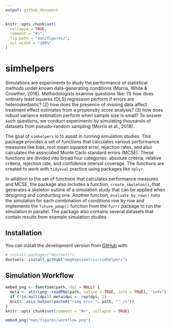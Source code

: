 ```yaml
---
output: github_document
---
```


<!-- README.md is generated from README.Rmd. Please edit that file -->

```r
knitr::opts_chunk$set(
  collapse = TRUE,
  comment = "#>",
  fig.path = "man/figures/",
  out.width = "100%"
)
```

# simhelpers

<!-- badges: start -->
<!-- badges: end -->

Simulations are experiments to study the performance of statistical methods under known data-generating conditions (Morris, White & Crowther, 2018). Methodologists examine questions like: (1) how does ordinary least squares (OLS) regression perform if errors are heteroskedastic? (2) how does the presence of missing data affect treatment effect estimates from a propensity score analysis? (3) how does robust variance estimation perform when sample size is small? To answer such questions, we conduct experiments by simulating thousands of datasets from pseudo-random sampling (Morris et al., 2018). 

The goal of `simhelpers` is to assist in running simulation studies. This package provides a set of functions that calculates various performance measures like bias, root mean squared error, rejection rates, and also calculates the associated Monte Carlo standard errors (MCSE). These functions are divided into broad four categories: absolute criteria, relative criteria, rejection rate, and confidence interval coverage. The functions are created to work with `tidyeval` practice using packages like `dplyr`. 

In addition to the set of functions that calculates performance measures and MCSE, the package also includes a function, `create_skeleton()`, that generates a skeleton outline of a simulation study that can be applied when designing and conducting one. Another function, `evaluate_by_row()` runs the simulation for each combination of conditions row by row and implements the `future_pmap()` function from the `furrr` package to run the simulation in parallel. The package also contains several datasets that contain results from example simulation studies. 


## Installation

You can install the development version from [GitHub](https://github.com/) with:

``` r
# install.packages("devtools")
devtools::install_github("meghapsimatrix/simhelpers")
```

## Simulation Workflow

```r
embed_png <- function(path, dpi = NULL) {
  meta <- attr(png::readPNG(path, native = TRUE, info = TRUE), "info")
  if (!is.null(dpi)) meta$dpi <- rep(dpi, 2)
  knitr::asis_output(paste0("<img src='", path, "' />"))
}
knitr::opts_chunk$set(comment = "#>", collapse = TRUE)
```

```r
embed_png("man/figures/workflow.png")
```

